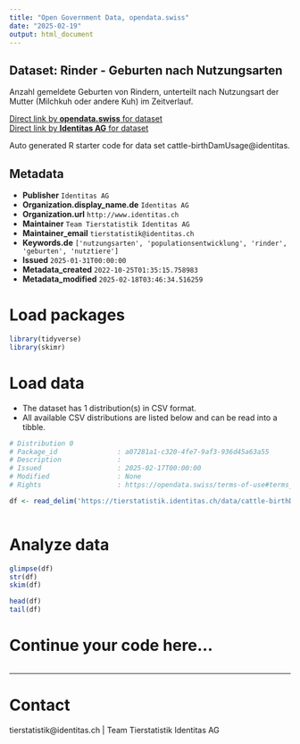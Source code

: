 ```yaml
---
title: "Open Government Data, opendata.swiss"
date: "2025-02-19"
output: html_document
---
```


## Dataset: Rinder - Geburten nach Nutzungsarten

Anzahl gemeldete Geburten von Rindern, unterteilt nach Nutzungsart der Mutter (Milchkuh oder andere Kuh) im Zeitverlauf.

[Direct link by **opendata.swiss** for dataset](https://opendata.swiss/de/dataset/rinder-geburten-nach-nutzungsarten)<br>
[Direct link by **Identitas AG** for dataset](https://tierstatistik.identitas.ch/)

Auto generated R starter code for data set cattle-birthDamUsage@identitas.

## Metadata

- **Publisher** `Identitas AG`
- **Organization.display_name.de** `Identitas AG`
- **Organization.url** `http://www.identitas.ch`
- **Maintainer** `Team Tierstatistik Identitas AG`
- **Maintainer_email** `tierstatistik@identitas.ch`
- **Keywords.de** `['nutzungsarten', 'populationsentwicklung', 'rinder', 'geburten', 'nutztiere']`
- **Issued** `2025-01-31T00:00:00`
- **Metadata_created** `2022-10-25T01:35:15.758983`
- **Metadata_modified** `2025-02-18T03:46:34.516259`


# Load packages

```r

library(tidyverse)
library(skimr)

```

# Load data

-   The dataset has 1 distribution(s) in CSV format.
-   All available CSV distributions are listed below and can be read into a tibble.

```r

# Distribution 0
# Package_id               : a07281a1-c320-4fe7-9af3-936d45a63a55
# Description              : 
# Issued                   : 2025-02-17T00:00:00
# Modified                 : None
# Rights                   : https://opendata.swiss/terms-of-use#terms_by

df <- read_delim('https://tierstatistik.identitas.ch/data/cattle-birthDamUsage.csv')



```

# Analyze data

```r

glimpse(df)
str(df)
skim(df)

head(df)
tail(df)

```

# Continue your code here...

```r

```

------------------------------------------------------------------------

# Contact

tierstatistik@identitas.ch | Team Tierstatistik Identitas AG
